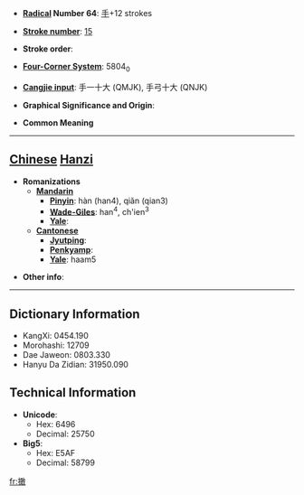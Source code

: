 * '''[[Wiktionary:Chinese radical index| Radical]] Number 64''': [[Wiktionary:Chinese radical index 手|手]]+12 strokes

* '''[[Wiktionary:Chinese total strokes index|Stroke number]]''': [[Wiktionary:Chinese total strokes index 15|15]]

* '''Stroke order''': 

* '''[[Wiktionary:Chinese four corner index|Four-Corner System]]''': 5804<sub>0</sub>

* '''[[Wiktionary:Chinese Cangjie index|Cangjie input]]''': 手一十大 (QMJK), 手弓十大 (QNJK)

* '''Graphical Significance and Origin''': 

* '''Common Meaning'''

----

== [[Chinese]] [[Hanzi]] ==

* '''Romanizations'''
** '''[[Mandarin]]'''
*** '''[[Pinyin]]''': hàn (han4), qiǎn (qian3)
*** '''[[Wade-Giles]]''': han<sup>4</sup>, ch'ien<sup>3</sup>
*** '''[[Yale]]''': 
** '''[[Cantonese]]'''
*** '''[[Jyutping]]''':
*** '''[[Penkyamp]]''': 
*** '''[[Yale]]''': haam5

* '''Other info''': 

----

== Dictionary Information ==

* KangXi: 0454.190
* Morohashi: 12709
* Dae Jaweon: 0803.330
* Hanyu Da Zidian: 31950.090

== Technical Information ==

* '''Unicode''':
** Hex: 6496
** Decimal: 25750
* '''Big5''':
** Hex: E5AF
** Decimal: 58799

[[fr:撖]]